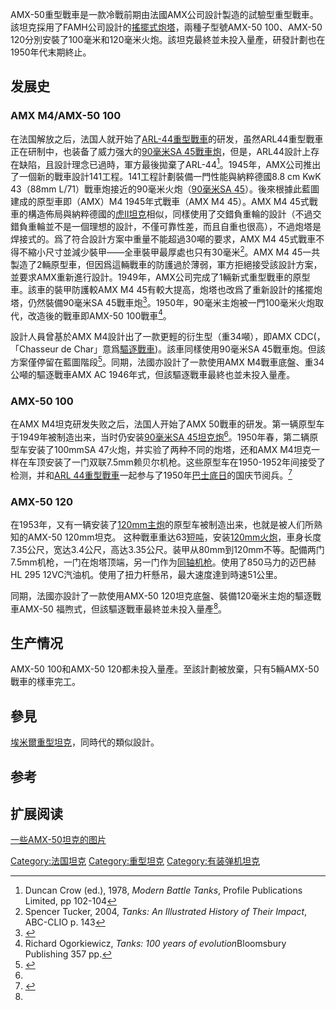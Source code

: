 {{noteta
|1=zh-cn:千米;zh-tw:公里;
}}
{{Infobox Weapon
| name = AMX-50重型戰車
| image = File:AMX-50.jpg
| image_size = 300px
| caption = 一辆AMX-50 120重型戰車
| origin = {{FRA}}
| type = [[重型戰車|重型戰車]]
| is_vehicle = yes
| length = {{convert|7.35|m|ftin|abbr=on}}
| width = {{convert|3.4 |m|ftin|abbr=on}}
| height = {{convert|3.35 |m|ftin|abbr=on}}
| weight = 57.8 公吨
| crew = 4
| suspension = [[扭力杆懸吊|扭力杆懸吊]]
| speed = {{convert|51|km/h|abbr=on}}
| primary_armament = [[90毫米SA_45坦克炮|90mm火炮]]/100mm火炮/[[M58_120毫米坦克炮|120mm火炮]]
| secondary_armament = 2 x 7.5 mm[[赖贝尔机枪|赖贝尔机枪]]
| armour = 80-120 mm
| engine = 迈巴赫 HL 295 12VC
| engine_power = 850 马力
| pw_ratio = 15马力/吨
}}
{{冷戰坦克}}
AMX-50重型戰車是一款冷戰前期由法國AMX公司設計製造的試驗型重型戰車。該坦克採用了FAMH公司設計的[[搖擺式炮塔|搖擺式炮塔]]，兩種子型號AMX-50 100、AMX-50 120分別安裝了100毫米和120毫米火炮。該坦克最終並未投入量產，研發計劃也在1950年代末期終止。

==发展史==
===AMX M4/AMX-50 100===

在法国解放之后，法国人就开始了[[ARL_44|ARL-44重型戰車]]的研发，虽然ARL44重型戰車正在研制中，也装备了威力强大的[[90毫米SA_45坦克炮|90毫米SA 45戰車炮]]，但是，ARL44設計上存在缺陷，且設計理念已過時，軍方最後拋棄了ARL-44<ref name="Crow1978">Duncan Crow (ed.), 1978, ''Modern Battle Tanks'', Profile Publications Limited, pp 102-104</ref>。1945年，AMX公司推出了一個新的戰車設計141工程。141工程計劃裝備一門性能與納粹德國8.8 cm KwK 43（88mm L/71）戰車炮接近的90毫米{{link-en|施耐德-克勒索|Schneider-Creusot}}火炮（[[90毫米SA_45|90毫米SA 45]]）。後來根據此藍圖建成的原型車即（AMX）M4 1945年式戰車（AMX M4 45）。AMX M4 45式戰車的構造佈局與納粹德國的[[虎II坦克|虎II坦克]]相似，同樣使用了交錯負重輪的設計（不過交錯負重輪並不是一個理想的設計，不僅可靠性差，而且自重也很高），不過炮塔是焊接式的。爲了符合設計方案中重量不能超過30噸的要求，AMX M4 45式戰車不得不縮小尺寸並減少裝甲——全車裝甲最厚處也只有30毫米<ref name="Tucker2004">Spencer Tucker, 2004, ''Tanks: An Illustrated History of Their Impact'', ABC-CLIO p. 143</ref>。AMX M4 45一共製造了2輛原型車，但因爲這輛戰車的防護過於薄弱，軍方拒絕接受該設計方案，並要求AMX重新進行設計。1949年，AMX公司完成了1輛新式重型戰車的原型車。該車的裝甲防護較AMX M4 45有較大提高，炮塔也改爲了重新設計的搖擺炮塔，仍然裝備90毫米SA 45戰車炮<ref name="#1">{{Cite web|url=http://postimg.org/image/63htnn7s5/|title=Maquette au 1/10 de Tourelle Oscillante de 90|accessdate=2017-05-01|author=|date=|work=postimg.org|publisher=|archive-url=https://web.archive.org/web/20171107031210/http://postimg.org/image/63htnn7s5/|archive-date=2017-11-07|dead-url=yes}}</ref>。1950年，90毫米主炮被一門100毫米火炮取代，改造後的戰車即AMX-50 100戰車<ref name="Ogorkiewicz2015">Richard Ogorkiewicz, ''Tanks: 100 years of evolution''Bloomsbury Publishing 357 pp.</ref>。

設計人員曾基於AMX M4設計出了一款更輕的衍生型（重34噸），即AMX CDC({{lang-fr|AMX Chasseur de Char}}，「Chasseur de Char」意爲[[驅逐戰車|驅逐戰車]])。該車同樣使用90毫米SA 45戰車炮。但該方案僅停留在藍圖階段<ref>{{Cite news|url=http://www.chars-francais.net/2015/index.php/engins-blindes/chars?task=view&id=729|title=1946  AMX CHASSEUR DE CHAR|last=MISNER|first=Antoine|newspaper=Chars Français|accessdate=2017-05-01|language=fr|archive-date=2018-01-13|archive-url=https://web.archive.org/web/20180113150320/http://www.chars-francais.net/2015/index.php/engins-blindes/chars?task=view&id=729|dead-url=no}}</ref>。同期，法國亦設計了一款使用AMX M4戰車底盤、重34公噸的驅逐戰車AMX AC 1946年式，但該驅逐戰車最終也並未投入量產。

===AMX-50 100===
在AMX M4坦克研发失败之后，法国人开始了AMX 50戰車的研发。第一辆原型车于1949年被制造出来，当时仍安装[[90毫米SA_45坦克炮|90毫米SA 45坦克炮]]<ref name="#1"/>。1950年春，第二辆原型车安装了100mmSA 47火炮，并实验了两种不同的炮塔，还和AMX M4坦克一样在车顶安装了一门双联7.5mm赖贝尔机枪。这些原型车在1950-1952年间接受了检测，并和[[ARL_44重型戰車|ARL 44重型戰車]]一起参与了1950年[[巴士底日|巴士底日]]的国庆节阅兵。<ref>{{Cite web |url=http://www.militaryfactory.com/armor/detail.asp?armor_id=532 |title=AMX-50 Heavy Tank |accessdate=2013-10-25 |archive-date=2013-10-19 |archive-url=https://web.archive.org/web/20131019184411/http://www.militaryfactory.com/armor/detail.asp?armor_id=532 |dead-url=no }}</ref>

===AMX-50 120===
在1953年，又有一辆安装了[[M58_120毫米坦克炮|120mm主炮]]的原型车被制造出来，也就是被人们所熟知的AMX-50 120mm坦克。
这种戰車重达63[[短吨|短吨]]，安装[[M58_120毫米坦克炮|120mm火炮]]，車身长度7.35公尺，宽达3.4公尺，高达3.35公尺。装甲从80mm到120mm不等。配備两门7.5mm机枪，一门在炮塔顶端，另一门作为[[同轴机枪|同轴机枪]]。使用了850马力的迈巴赫 HL 295 12VC汽油机。使用了扭力杆懸吊，最大速度達到時速51公里。

同期，法國亦設計了一款使用AMX-50 120坦克底盤、裝備120毫米主炮的驅逐戰車AMX-50 福煦式，但該驅逐戰車最終並未投入量產<ref name="Ogorkiewicz2015"/>。

==生产情况==
AMX-50 100和AMX-50 120都未投入量產。至該計劃被放棄，只有5輛AMX-50戰車的樣車完工。

==參見==
[[埃米爾重型坦克|埃米爾重型坦克]]，同時代的類似設計。

==参考==
{{reflist}}

==扩展阅读==
[http://www.peachmountain.com/5star/Museum_Tanks_AMX-50_tanks.asp 一些AMX-50坦克的图片]{{Wayback|url=http://www.peachmountain.com/5star/Museum_Tanks_AMX-50_tanks.asp |date=20131019205339 }}

{{法国二战后的坦克与装甲车}}

[[Category:法国坦克|Category:法国坦克]]
[[Category:重型坦克|Category:重型坦克]]
[[Category:有装弹机坦克|Category:有装弹机坦克]]
